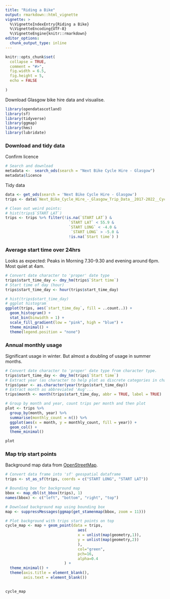 ```yaml
---
title: "Riding a Bike"
output: rmarkdown::html_vignette
vignette: >
  %\VignetteIndexEntry{Riding a Bike}
  %\VignetteEncoding{UTF-8}
  %\VignetteEngine{knitr::rmarkdown}
editor_options: 
  chunk_output_type: inline
---
```


```r
knitr::opts_chunk$set(
  collapse = TRUE,
  comment = "#>", 
  fig.width = 6.5,
  fig.height = 5,
  echo = FALSE
  
)
```

Download Glasgow bike hire data and visualise.

```r
library(opendatascotland)
library(sf)
library(tidyverse)
library(ggmap)
library(hms)
library(lubridate)
```

### Download and tidy data

Confirm licence

```r
# Search and download
metadata <-  search_ods(search = "Next Bike Cycle Hire - Glasgow")
metadata$licence
```

Tidy data

```r
data <- get_ods(search = 'Next Bike Cycle Hire - Glasgow')
trips <- data$`Next_Bike_Cycle_Hire_-_Glasgow_Trip_Data__2017-2022__Cycling_Scotland`

# Clean out weird points:
# hist(trips$`START LAT`)
trips <- trips %>% filter(!is.na(`START LAT`) & 
                            `START LAT` < 55.9 &
                            `START LONG` < -4.0 &
                             `START LONG` > -5.0 &
                            !is.na(`Start time`) )
```

### Average start time over 24hrs

Looks as expected: Peaks in Morning 7.30-9.30 and evening around 6pm. Most quiet at 4am.

```r
# Convert date character to 'proper' date type
trips$start_time_day <- dmy_hm(trips$`Start time`)
# Start time of day (hour)
trips$start_time_day <- hour(trips$start_time_day)

# hist(trips$start_time_day)
# ggplot histogram
ggplot(trips, aes(`start_time_day`, fill = ..count..)) +
  geom_histogram() +
  stat_bin(binwidth = 1) +
  scale_fill_gradient(low = "pink", high = "blue") +
  theme_minimal() +
  theme(legend.position = "none")
```

### Annual monthly usage

Significant usage in winter. But almost a doubling of usage in summer months.

```r
# Convert date character to 'proper' date type from character type.
trips$start_time_day <- dmy_hm(trips$`Start time`)
# Extract year (as character to help plot as discrete categories in chart)
trips$year <- as.character(year(trips$start_time_day))
# Extract month as abbreviated 'Aug'...
trips$month <- month(trips$start_time_day, abbr = TRUE, label = TRUE)

# Group by month and year, count trips per month and then plot
plot <- trips %>%
  group_by(month, year) %>%
  summarise(monthly_count = n()) %>%
  ggplot(aes(x = month, y = monthly_count, fill = year)) +
  geom_col() +
  theme_minimal()

plot
```

### Map trip start points

Background map data from [OpenStreetMap](https://www.openstreetmap.org/copyright).

```r
# Convert data frame into 'sf' geospatial dataframe
trips <- st_as_sf(trips, coords = c("START LONG", "START LAT"))

# Bounding box for background map
bbox <- map_dbl(st_bbox(trips), 1)
names(bbox) <- c("left", "bottom", "right", "top")

# Download background map using bounding box
map <- suppressMessages(ggmap(get_stamenmap(bbox, zoom = 11)))

# Plot background with trips start points on top
cycle_map <- map + geom_point(data = trips,
                                aes(
                                x = unlist(map(geometry,1)),
                                y = unlist(map(geometry,2))
                                ),
                                col="green", 
                                pch=16, 
                                alpha=0.4
                          ) + 
  theme_minimal() + 
  theme(axis.title = element_blank(),
        axis.text = element_blank())
  

cycle_map 


```
